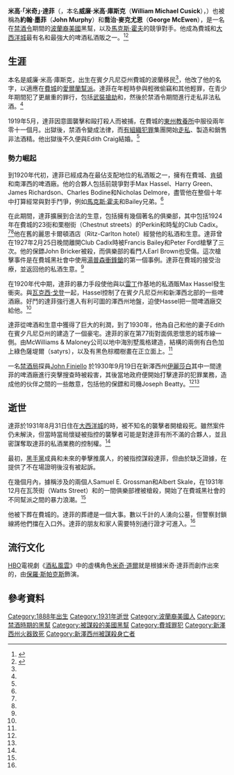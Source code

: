 {{noteTA
|1=zh-hk:酒私風雲;zh-tw:海濱帝國;zh-cn:大西洋帝国;
}}
{{Infobox criminal
| name       = 米奇·達菲<br />Mickey Duffy
| image_name         = DuffyMugShot.jpg
| image_size         = 280px
| image_alt          =
| image_caption      = 達菲的[[面部照片|面部照片]]
| nationality        = [[美國|美國]]
| birth_name         = 威廉·米高·庫斯克<br />William Michael Cusick
| birth_date         = 1888年
| birth_place        = 美國[[賓夕凡尼亞州|賓夕凡尼亞州]][[費城|費城]]{{link-en|Grays Ferry, Philadelphia|Grays Ferry, Philadelphia|Grays Ferry}}<ref name="camden">{{Cite web |url = http://www.dvrbs.com/people/camdenpeople-mickeyduffy.htm |title = Mickey Duffy |publisher = dvrbs.com |language = en |access-date = 2017-03-01 |archive-date = 2020-11-25 |archive-url = https://web.archive.org/web/20201125023903/http://www.dvrbs.com/People/CamdenPeople-MickeyDuffy.htm |dead-url = no }}</ref>
| death_date         = 1931年8月30日（42–43歲）
| death_place        = 美國[[新澤西州|新澤西州]][[大西洋城|大西洋城]]
| cause              = 槍殺
| alias              =
| allegiance         = [[愛爾蘭幫|愛爾蘭幫]]<!-- [[Lucchese_crime_family|Lucchese crime family]] -->
| nationality        = 美國
| conviction         = 意圖襲擊和毆打殺人
| conviction_penalty = 2年
| conviction_status  =
| occupation         = [[私酒販|私酒販]]、黑幫
| spouse             = Edith Craig
| partner            =
| parents            =
| children           =
}}
'''米高·「米奇」·達菲'''（{{lang-en|'''Michael "Mickey" Duffy'''}}，本名'''威廉·米高·庫斯克'''（'''William Michael Cusick'''），{{bd|1888年||1931年|8月30日}}）也被稱為'''約翰·墨菲'''（'''John Murphy'''）和'''喬治·麥克尤恩'''（'''George McEwen'''），是一名在[[禁酒時期|禁酒令]]期間的[[波蘭人|波蘭裔]][[美國|美國]]黑幫，以及[[馬克斯·霍夫_(黑幫成員)|馬克斯·霍夫]]的競爭對手。他成為費城和[[大西洋城|大西洋城]]最有名和最強大的啤酒私酒販之一。<ref name="Mickey">{{Cite web |url = http://gamma.library.temple.edu/exhibits/exhibits/show/potable-power--delaware-valley/duffy |title = Mickey Duffy (1888-1931) |publisher = Temple University Library |language = en |access-date = 2017-03-01 |archive-date = 2020-01-31 |archive-url = https://web.archive.org/web/20200131092953/http://gamma.library.temple.edu/exhibits/exhibits/show/potable-power--delaware-valley/duffy |dead-url = no }}</ref><ref name="Boardwalk Empire">{{Cite web |url = http://www.denofgeek.com/us/tv/boardwalk-empire/205447/boardwalk-empire-season-5-the-real-mickey-duffy-aka-mickey-doyle |title = Boardwalk Empire Season 5: The Real Mickey Duffy aka Mickey Doyle |author = Tony Sokol |date = 2014-10-19 |publisher = Den Of Geek |language = en |access-date = 2017-03-01 |archive-date = 2019-06-29 |archive-url = https://web.archive.org/web/20190629095335/https://www.denofgeek.com/us/tv/boardwalk-empire/205447/boardwalk-empire-season-5-the-real-mickey-duffy-aka-mickey-doyle |dead-url = no }}</ref>

== 生涯 ==
本名是威廉·米高·庫斯克，出生在賓夕凡尼亞州費城{{link-en|Grays Ferry, Philadelphia|Grays Ferry, Philadelphia|Grays Ferry}}的波蘭移民<ref name="camden" />，他改了他的名字，以適應在[[費城|費城]]的[[愛爾蘭幫|愛爾蘭幫派]]。達菲在年輕時參與輕微偷竊和其他輕罪，在青少年期間犯了更嚴重的罪行，包括[[搶劫|武裝搶劫]]和{{link-en|卡車劫持|Truck hijacking|劫持}}，然後於禁酒令期間進行走私非法私酒。<ref name="Mickey" />

1919年5月，達菲因意圖襲擊和毆打殺人而被捕，在費城的[[東州教養所|東州教養所]]中服役兩年零十一個月。出獄後，禁酒令變成法律，而[[有組織犯罪|有組織犯罪]]集團開始[[走私|走私]]、製造和銷售非法酒精。他出獄後不久便與Edith Craig結婚。<ref name="camden" />

=== 勢力崛起 ===
到1920年代初，達菲已經成為在{{link-en|德拉瓦山谷|Delaware Valley}}最佔支配地位的私酒販之一，擁有在費城、[[肯頓_(新澤西州)|肯頓]]和南澤西的啤酒廠。他的合夥人包括前競爭對手Max Hassel、Harry Green、James Richardson、Charles Bodine和Nicholas Delmore，盡管他在整個十年中打算經常與對手鬥爭，例如[[馬克斯·霍夫_(黑幫成員)|馬克斯·霍夫]]和Bailey兄弟。<ref name="Mickey" />

在此期間，達菲擴展到合法的生意，包括擁有幾個著名的俱樂部，其中包括1924年在費城的23街和栗樹街（Chestnut streets）的Perkin和時髦的Club Cadix。<ref name="Mickey" /><ref name="Boardwalk Empire" />他在舊的麗思卡爾頓酒店（Ritz-Carlton hotel）經營他的私酒和{{link-en|彩票賭博|Numbers game}}生意。達菲曾在1927年2月25日晚間離開Club Cadix時被Francis Bailey和Peter Ford槍擊了三次。他的保鏢John Bricker被殺，而俱樂部的看門人Earl Brown也受傷。這次槍擊事件是在費城黑社會中使用[[湯普森衝鋒鎗|湯普森衝鋒鎗]]的第一個事例。達菲在費城的{{link-en|卓克索大學醫學院|Drexel University College of Medicine|赫尼曼醫院}}接受治療，並返回他的私酒生意。<ref name="camden" />

在1920年代中期，達菲的暴力手段使他與以[[雷丁_(賓夕法尼亞州)|雷丁]]作基地的私酒販Max Hassel發生衝突。與[[瓦克西·戈登|瓦克西·戈登]]一起，Hassel控制了在賓夕凡尼亞州和新澤西北部的一些啤酒廠。好鬥的達菲強行進入有利可圖的澤西州地盤，迫使Hassel把一間啤酒廠交給他。<ref name="camden" />

達菲從啤酒和{{link-en|彩票賭博|Numbers game}}生意中獲得了巨大的利潤，到了1930年，他為自己和他的妻子Edith在賓夕凡尼亞州的{{link-en|佩恩懷恩 (賓夕凡尼亞州)|Penn Wynne, Pennsylvania|佩恩懷恩}}建造了一個豪宅。達菲的家在第77街對面佩恩懷恩的城市線一側。由McWilliams & Maloney公司以地中海別墅風格建造，結構的兩側有白色加上綠色薩堤爾（satyrs），以及有黑色棕櫚樹畫在正立面上。<ref name="camden" />

一名[[禁酒局|禁酒局]]探員[http://www.odmp.org/officer/4840-special-agent-john-g-finiello John Finiello] {{Wayback|url=http://www.odmp.org/officer/4840-special-agent-john-g-finiello |date=20200808094615 }}於1930年9月19日在新澤西州[[伊麗莎白_(新澤西州)|伊麗莎白]]其中一間達菲的啤酒廠進行突擊搜查時被殺害，其後當地政府便開始打擊達菲的犯罪業務，造成他的伙伴之間的一些敵意，包括他的保鏢和司機Joseph Beatty。<ref name="Mickey" /><ref name="Boardwalk Empire" />

== 逝世 ==
達菲於1931年8月31日住在[[大西洋城|大西洋城]]的{{link-en|大西洋城康納賭場與度假酒店|Tropicana Casino & Resort Atlantic City|大使酒店}}時，被不知名的襲擊者開槍殺死。雖然案件仍未解決，但當時當局懷疑被指控的襲擊者可能是對達菲有所不滿的合夥人，並且密謀奪取達菲的私酒業務的控制權。<ref name="Mickey" />

最初，[[美國黑手黨|黑手黨]]成員和未來的拳擊推廣人，{{link-en|盧切斯犯罪家族|Lucchese crime family}}的{{link-en|法蘭基·卡爾博|Frankie Carbo}}被指控謀殺達菲，但由於缺乏證據，在提供了不在場證明後沒有被起訴。

在幾個月內，據稱涉及的兩個人Samuel E. Grossman和Albert Skale，在1931年12月在瓦茨街（Watts Street）和{{link-en|吉拉德大道|Girard Avenue}}的一間俱樂部裡被槍殺，開始了在費城黑社會的不同幫派之間的暴力浪潮。<ref name="Mickey" />

他被下葬在費城的{{link-en|摩利亞山公墓 (費城)|Mount Moriah Cemetery (Philadelphia)|摩利亞山公墓}}。達菲的葬禮是一個大事。數以千計的人湧向公墓，但警察封鎖線將他們擋在入口外。達菲的朋友和家人需要特別通行證才可進入。<ref name="camden" />

== 流行文化 ==
[[HBO|HBO]]電視劇《[[酒私風雲|酒私風雲]]》中的虛構角色[[米奇·道爾|米奇·道爾]]就是根據米奇·達菲而創作出來的，由[[保羅·斯帕克斯|保羅·斯帕克斯]]飾演。

== 參考資料 ==
{{reflist}}
{{DEFAULTSORT: Duffy, Mickey}}
[[Category:1888年出生|Category:1888年出生]]
[[Category:1931年逝世|Category:1931年逝世]]
[[Category:波蘭裔美國人|Category:波蘭裔美國人]]
[[Category:禁酒時期的黑幫|Category:禁酒時期的黑幫]]
[[Category:被謀殺的美國黑幫|Category:被謀殺的美國黑幫]]
[[Category:費城罪犯|Category:費城罪犯]]
[[Category:新澤西州火器致死|Category:新澤西州火器致死]]
[[Category:新澤西州被謀殺身亡者|Category:新澤西州被謀殺身亡者]]